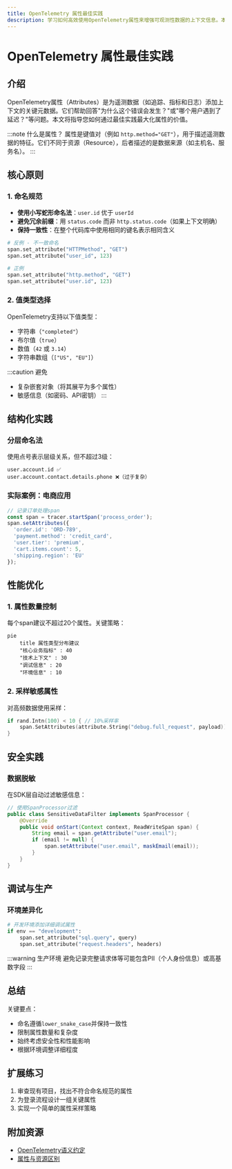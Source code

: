 ```yaml
---
title: OpenTelemetry 属性最佳实践
description: 学习如何高效使用OpenTelemetry属性来增强可观测性数据的上下文信息。本文涵盖命名规范、结构化原则和实际应用案例。
---
```


# OpenTelemetry 属性最佳实践

## 介绍

OpenTelemetry属性（Attributes）是为遥测数据（如追踪、指标和日志）添加上下文的关键元数据。它们帮助回答"为什么这个错误会发生？"或"哪个用户遇到了延迟？"等问题。本文将指导您如何通过最佳实践最大化属性的价值。

:::note 什么是属性？
属性是键值对（例如 `http.method="GET"`），用于描述遥测数据的特征。它们不同于资源（Resource），后者描述的是数据来源（如主机名、服务名）。
:::

## 核心原则

### 1. 命名规范
- **使用小写蛇形命名法**：`user.id` 优于 `userId`
- **避免冗余前缀**：用 `status.code` 而非 `http.status.code`（如果上下文明确）
- **保持一致性**：在整个代码库中使用相同的键名表示相同含义

```python
# 反例 - 不一致命名
span.set_attribute("HTTPMethod", "GET")
span.set_attribute("user_id", 123)

# 正例
span.set_attribute("http.method", "GET")
span.set_attribute("user.id", 123)
```

### 2. 值类型选择
OpenTelemetry支持以下值类型：
- 字符串（`"completed"`）
- 布尔值（`true`）
- 数值（`42` 或 `3.14`）
- 字符串数组（`["US", "EU"]`）

:::caution 避免
- 复杂嵌套对象（将其展平为多个属性）
- 敏感信息（如密码、API密钥）
:::

## 结构化实践

### 分层命名法
使用点号表示层级关系，但不超过3级：

```
user.account.id ✅
user.account.contact.details.phone ❌（过于复杂）
```

### 实际案例：电商应用
```javascript
// 记录订单处理span
const span = tracer.startSpan('process_order');
span.setAttributes({
  'order.id': 'ORD-789',
  'payment.method': 'credit_card',
  'user.tier': 'premium',
  'cart.items.count': 5,
  'shipping.region': 'EU'
});
```

## 性能优化

### 1. 属性数量控制
每个span建议不超过20个属性。关键策略：

```mermaid
pie
    title 属性类型分布建议
    "核心业务指标" : 40
    "技术上下文" : 30
    "调试信息" : 20
    "环境信息" : 10
```

### 2. 采样敏感属性
对高频数据使用采样：

```go
if rand.Intn(100) < 10 { // 10%采样率
    span.SetAttributes(attribute.String("debug.full_request", payload))
}
```

## 安全实践

### 数据脱敏
在SDK层自动过滤敏感信息：

```java
// 使用SpanProcessor过滤
public class SensitiveDataFilter implements SpanProcessor {
    @Override
    public void onStart(Context context, ReadWriteSpan span) {
        String email = span.getAttribute("user.email");
        if (email != null) {
            span.setAttribute("user.email", maskEmail(email));
        }
    }
}
```

## 调试与生产

### 环境差异化
```python
# 开发环境添加详细调试属性
if env == "development":
    span.set_attribute("sql.query", query)
    span.set_attribute("request.headers", headers)
```

:::warning 生产环境
避免记录完整请求体等可能包含PII（个人身份信息）或高基数字段
:::

## 总结

关键要点：
- 命名遵循`lower_snake_case`并保持一致性
- 限制属性数量和复杂度
- 始终考虑安全性和性能影响
- 根据环境调整详细程度

## 扩展练习

1. 审查现有项目，找出不符合命名规范的属性
2. 为登录流程设计一组关键属性
3. 实现一个简单的属性采样策略

## 附加资源

- [OpenTelemetry语义约定](https://opentelemetry.io/docs/reference/specification/resource/semantic_conventions/)
- [属性与资源区别](https://opentelemetry.io/docs/concepts/glossary/#attributes)